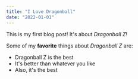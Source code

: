 ```yaml
---
title: "I Love Dragonball"
date: "2022-01-01"
---
```


This is my first blog post!  It's about *Dragonball Z*!

Some of my **favorite** things about *Dragonball Z* are:

* Dragonball Z is the best
* It's better than whatever you like
* Also, it's the best